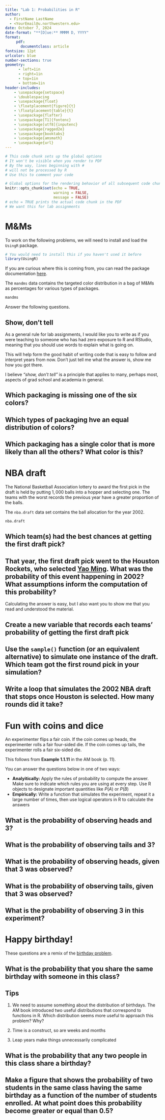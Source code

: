 ```yaml
---
title: "Lab 1: Probabilities in R"
author: 
  - FirstName LastName
  - <YourEmail@u.northwestern.edu>
date: October 7, 2024
date-format: "**[D]ue:** MMMM D, YYYY"
format: 
     pdf:
       documentclass: article
fontsize: 12pt
urlcolor: blue
number-sections: true
geometry:
      - left=1in
      - right=1in
      - top=1in
      - bottom=1in
header-includes:
    - \usepackage{setspace}
    - \doublespacing
    - \usepackage{float}
    - \floatplacement{figure}{t}
    - \floatplacement{table}{t}
    - \usepackage{flafter}
    - \usepackage[T1]{fontenc}
    - \usepackage[utf8]{inputenc}
    - \usepackage{ragged2e}
    - \usepackage{booktabs}
    - \usepackage{amsmath}
    - \usepackage{url}
---
```


```r
# This code chunk sets up the global options
# It won't be visible when you render to PDF
# By the way, lines beginning with #
# will not be processed by R
# Use this to comment your code

# Global options for the rendering behavior of all subsequent code chunks
knitr::opts_chunk$set(echo = TRUE, 
                      warning = FALSE,
                      message = FALSE)
# echo = TRUE prints the actual code chunk in the PDF
# We want this for lab assignments
```


# M&Ms

To work on the following problems, we will need to install and load the `UsingR` package.

```r
# You would need to install this if you haven't used it before
library(UsingR)
```

If you are curious where this is coming from, you can read the package documentation [here](https://cran.r-project.org/web/packages/UsingR/UsingR.pdf).

The `mandms` data contains the targeted color distribution in a bag of M&Ms as percentages for various types of packages.

```r
mandms
```


Answer the following questions. 

::: {.callout-tip}
## Show, don't tell
As a general rule for lab assignments, I would like you to write as if you were teaching to someone who has had zero exposure to R and RStudio, meaning that you should use words to explain what is going on. 

This will help form the good habit of writing code that is easy to follow and interpret years from now. Don't just tell me what the answer is, show me how you got there.

I believe *"show, don't tell"* is a principle that applies to many, perhaps most, aspects of grad school and academia in general.
:::

## Which packaging is missing one of the six colors?



## Which types of packaging hve an equal distribution of colors?

## Which packaging has a single color that is more likely than all the others? What color is this?

# NBA draft

The National Basketball Association lottery to award the first pick in the draft is held by putting $1,000$ balls into a hopper and selecting one. The teams with the worst records the previous year have a greater proportion of the balls.

The `nba.draft` data set contains the ball allocation for the year 2002. 

```r
nba.draft
```

## Which team(s) had the best chances at getting the first draft pick?

## That year, the first draft pick went to the Houston Rockets, who selected [Yao Ming](https://en.wikipedia.org/wiki/Yao_Ming). What was the probability of this event happening in 2002? What assumptions inform the computation of this probability?

::: {.callout-tip}
Calculating the answer is easy, but I also want you to show me that you read and understood the material.
:::

## Create a new variable that records each teams' probability of getting the first draft pick

## Use the `sample()` function (or an equivalent alternative) to simulate one instance of the draft. Which team got the first round pick in your simulation?

## Write a loop that simulates the 2002 NBA draft that stops once Houston is selected. How many rounds did it take?



# Fun with coins and dice

An experimenter flips a fair coin. If the coin comes up heads, the experimenter rolls a fair four-sided die. If the coin comes up tails, the experimenter rolls a fair six-sided die.

::: {.callout-tip}
This follows from **Example 1.1.11** in the AM book (p. 11).

You can answer the questions below in one of two ways:

- **Analyitically:** Apply the rules of probability to compute the answer. Make sure to indicate which rules you are using at every step. Use R objects to designate important quantities like $P(A)$ or $P(B)$
- **Empirically:** Write a function that simulates the experiment, repeat it a large number of times, then use logical operators in R to calculate the answers
:::

## What is the probability of observing heads and 3?

## What is the probability of observing tails and 3?

## What is the probability of observing heads, given that 3 was observed?

## What is the probability of observing tails, given that 3 was observed?

## What is the probability of observing 3 in this experiment?


# Happy birthday!

These questions are a remix of the [birthday problem](https://en.wikipedia.org/wiki/Birthday_problem).

## What is the probability that you share the same birthday with someone in this class?

::: {.callout-tip}
## Tips
1. We need to assume something about the distribution of birthdays. The AM book introduced two useful distributions that correspond to functions in R. Which distribution seems more useful to approach this problem? Why?

2. Time is a construct, so are weeks and months

3. Leap years make things unnecessarily complicated
:::

## What is the probability that any two people in this class share a birthday?

## Make a figure that shows the probability of two students in the same class having the same birthday as a function of the number of students enrolled. At what point does this probability become greater or equal than 0.5?